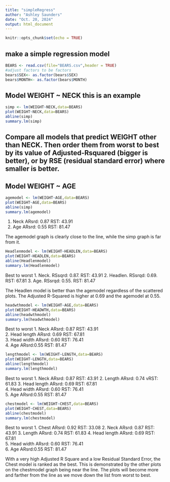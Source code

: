 ```yaml
---
title: "simpleRegress"
author: "Ashley Saunders"
date: "Oct. 20, 2024"
output: html_document
---
```


```r
knitr::opts_chunk$set(echo = TRUE)
```

## make a simple regression model

```r
BEARS <- read.csv(file="BEARS.csv",header = TRUE)
#adjust factors to be factors
bears$SEX<- as.factor(bears$SEX)
bears$MONTH<- as.factor(bears$MONTH)
```

## Model WEIGHT ~ NECK  this is an example  

```r
simp <- lm(WEIGHT~NECK,data=BEARS)
plot(WEIGHT~NECK,data=BEARS)
abline(simp)
summary.lm(simp)
```


## Compare all models that predict WEIGHT other than NECK. Then order them from worst to best by its value of Adjusted-Rsquared (bigger is better), or by RSE (residual standard error) where smaller is better. 

## Model WEIGHT ~ AGE    
```r
agemodel <- lm(WEIGHT~AGE,data=BEARS)
plot(WEIGHT~AGE,data=BEARS)
abline(simp)
summary.lm(agemodel)
```

1. Neck     ARsrd: 0.87     RST: 43.91
2. Age      ARsrd: 0.55     RST: 81.47

The agemodel graph is clearly close to the line, while the simp graph is far from it.

```r
Headlenmodel <- lm(WEIGHT~HEADLEN,data=BEARS)
plot(WEIGHT~HEADLEN,data=BEARS)
abline(Headlenmodel)
summary.lm(Headlenmodel)
```

Best to worst
1. Neck.      RSsqrd: 0.87.      RST: 43.91
2. Headlen.   RSsrqd: 0.69.      RST: 67.81
3. Age.       RSsrqd: 0.55.      RST: 81.47

The Headlen model is better than the agemodel regardless of the scattered plots. The Adjusted R-Squared is higher at 0.69 and the agemodel at 0.55.

```r
headwthmodel <- lm(WEIGHT~AGE,data=BEARS)
plot(WEIGHT~HEADWTH,data=BEARS)
abline(headwthmodel)
summary.lm(headwthmodel)
```

Best to worst
1. Neck               ARsrd: 0.87         RST: 43.91       
2. Head length        ARsrd: 0.69         RST: 67.81    
3. Head width         ARsrd: 0.60         RST: 76.41     
4. Age                ARsrd:0.55          RST: 81.47       

```r
lengthmodel <- lm(WEIGHT~LENGTH,data=BEARS)
plot(WEIGHT~LENGTH,data=BEARS)
abline(lengthmodel)
summary.lm(lengthmodel)
```
Best to worst
1. Neck               ARsrd: 0.87         RST: 43.91 
2. Length             ARsrd: 0.74        vRST: 61.83
3. Head length        ARsrd: 0.69         RST: 67.81    
4. Head width         ARsrd: 0.60         RST: 76.41     
5. Age                ARsrd:0.55          RST: 81.47

```r
chestmodel <- lm(WEIGHT~CHEST,data=BEARS)
plot(WEIGHT~CHEST,data=BEARS)
abline(chestmodel)
summary.lm(chestmodel)
```
Best to worst
1. Chest              ARsrd: 0.92         RST: 33.08
2. Neck               ARsrd: 0.87         RST: 43.91 
3. Length             ARsrd: 0.74         RST: 61.83
4. Head length        ARsrd: 0.69         RST: 67.81    
5. Head width         ARsrd: 0.60         RST: 76.41     
6. Age                ARsrd:0.55          RST: 81.47

With a very high Adjusted R Square and a low Residual Standard Error, the Chest model is ranked as the best. This is demonstrated by the other plots on the chestmodel graph being near the line. The plots will become more and farther from the line as we move down the list from worst to best.


